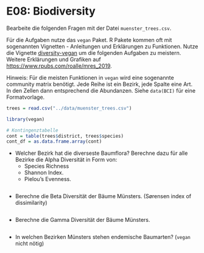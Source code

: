 # E08: Biodiversity

Bearbeite die folgenden Fragen mit der Datei `muenster_trees.csv`.

Für die Aufgaben nutze das `vegan` Paket. R Pakete kommen oft mit sogenannten Vignetten - Anleitungen und Erklärungen zu Funktionen.
Nutze die Vignette [diversity-vegan](https://cran.r-project.org/web/packages/vegan/vignettes/diversity-vegan.pdf) um die folgenden Aufgaben zu meistern. Weitere Erklärungen und Grafiken auf [https://www.rpubs.com/roalle/mres_2019](https://www.rpubs.com/roalle/mres_2019).


Hinweis: Für die meisten Funktionen in `vegan` wird eine sogenannte community matrix benötigt. Jede Reihe ist ein Bezirk, jede Spalte eine Art. In den Zellen dann entsprechend die Abundanzen. Siehe `data(BCI)` für eine Formatvorlage.


```r
trees = read.csv("../data/muenster_trees.csv")

library(vegan)

# Kontingenztabelle
cont = table(trees$district, trees$species)
cont_df = as.data.frame.array(cont)
```



* Welcher Bezirk hat die diverseste Baumflora? Berechne dazu für alle Bezirke die Alpha Diversität in Form von:
    * Species Richness 
    * Shannon Index.
    * Pielou’s Evenness.


```r




```



* Berechne die Beta Diversität der Bäume Münsters. (Sørensen index of dissimilarity)

```r



```



* Berechne die Gamma Diversität der Bäume Münsters.


```r




```



* In welchen Bezirken Münsters stehen endemische Baumarten? (`vegan` nicht nötig)


```r




```


